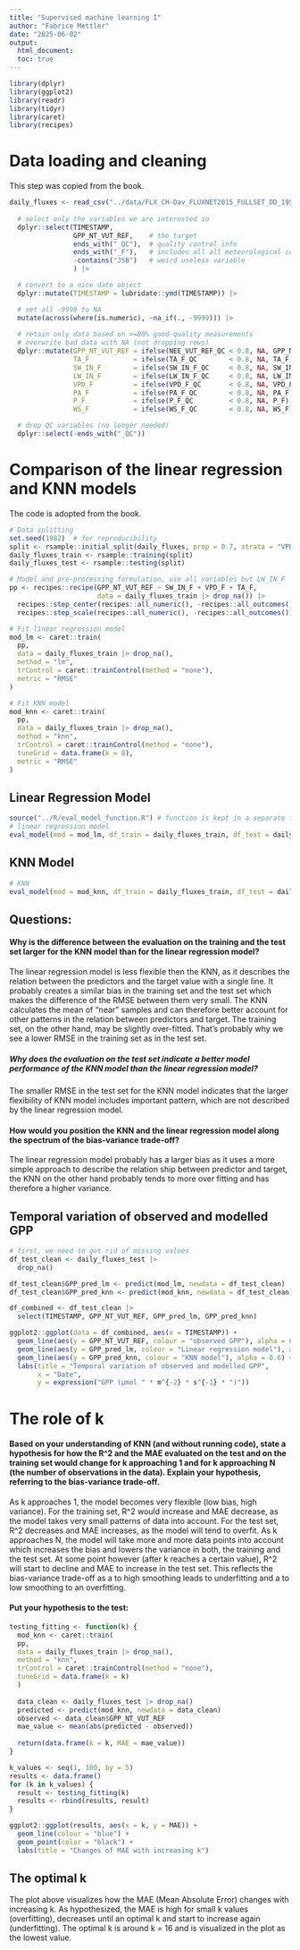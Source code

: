 ```yaml
---
title: "Supervised machine learning I"
author: "Fabrice Mettler"
date: "2025-06-02"
output:
  html_document:
  toc: true
---
```


```r
library(dplyr)
library(ggplot2)
library(readr)
library(tidyr)
library(caret)
library(recipes)
```

# Data loading and cleaning
This step was copied from the book.

```r
daily_fluxes <- read_csv("../data/FLX_CH-Dav_FLUXNET2015_FULLSET_DD_1997-2014_1-3.csv") |>  
  
  # select only the variables we are interested in
  dplyr::select(TIMESTAMP,
                GPP_NT_VUT_REF,    # the target
                ends_with("_QC"),  # quality control info
                ends_with("_F"),   # includes all all meteorological covariates
                -contains("JSB")   # weird useless variable
                ) |>

  # convert to a nice date object
  dplyr::mutate(TIMESTAMP = lubridate::ymd(TIMESTAMP)) |>

  # set all -9999 to NA
  mutate(across(where(is.numeric), ~na_if(., -9999))) |> 
  
  # retain only data based on >=80% good-quality measurements
  # overwrite bad data with NA (not dropping rows)
  dplyr::mutate(GPP_NT_VUT_REF = ifelse(NEE_VUT_REF_QC < 0.8, NA, GPP_NT_VUT_REF),
                TA_F           = ifelse(TA_F_QC        < 0.8, NA, TA_F),
                SW_IN_F        = ifelse(SW_IN_F_QC     < 0.8, NA, SW_IN_F),
                LW_IN_F        = ifelse(LW_IN_F_QC     < 0.8, NA, LW_IN_F),
                VPD_F          = ifelse(VPD_F_QC       < 0.8, NA, VPD_F),
                PA_F           = ifelse(PA_F_QC        < 0.8, NA, PA_F),
                P_F            = ifelse(P_F_QC         < 0.8, NA, P_F),
                WS_F           = ifelse(WS_F_QC        < 0.8, NA, WS_F)) |> 

  # drop QC variables (no longer needed)
  dplyr::select(-ends_with("_QC"))

```

# Comparison of the linear regression and KNN models
The code is adopted from the book.

```r
# Data splitting
set.seed(1982)  # for reproducibility
split <- rsample::initial_split(daily_fluxes, prop = 0.7, strata = "VPD_F")
daily_fluxes_train <- rsample::training(split)
daily_fluxes_test <- rsample::testing(split)

# Model and pre-processing formulation, use all variables but LW_IN_F
pp <- recipes::recipe(GPP_NT_VUT_REF ~ SW_IN_F + VPD_F + TA_F, 
                      data = daily_fluxes_train |> drop_na()) |> 
  recipes::step_center(recipes::all_numeric(), -recipes::all_outcomes()) |>
  recipes::step_scale(recipes::all_numeric(), -recipes::all_outcomes())

# Fit linear regression model
mod_lm <- caret::train(
  pp, 
  data = daily_fluxes_train |> drop_na(), 
  method = "lm",
  trControl = caret::trainControl(method = "none"),
  metric = "RMSE"
)

# Fit KNN model
mod_knn <- caret::train(
  pp, 
  data = daily_fluxes_train |> drop_na(), 
  method = "knn",
  trControl = caret::trainControl(method = "none"),
  tuneGrid = data.frame(k = 8),
  metric = "RMSE"
)
```

## Linear Regression Model

```r
source("../R/eval_model_function.R") # function is kept in a separate file
# linear regression model
eval_model(mod = mod_lm, df_train = daily_fluxes_train, df_test = daily_fluxes_test)
```

## KNN Model

```r
# KNN
eval_model(mod = mod_knn, df_train = daily_fluxes_train, df_test = daily_fluxes_test)
```

## Questions:

#### Why is the difference between the evaluation on the training and the test set larger for the KNN model than for the linear regression model?

The linear regression model is less flexible then the KNN, as it describes the relation between the predictors and the target value with a single line. It probably creates a similar bias in the training set and the test set which makes the difference of the RMSE between them very small. The KNN calculates the mean of "near" samples and can therefore better account for other patterns in the relation between predictors and target. The training set, on the other hand, may be slightly over-fitted. That's probably why we see a lower RMSE in the training set as in the test set.

##### Why does the evaluation on the test set indicate a better model performance of the KNN model than the linear regression model?

The smaller RMSE in the test set for the KNN model indicates that the larger flexibility of KNN model includes important pattern, which are not described by the linear regression model.

#### How would you position the KNN and the linear regression model along the spectrum of the bias-variance trade-off?

The linear regression model probably has a larger bias as it uses a more simple approach to describe the relation ship between predictor and target, the KNN on the other hand probably tends to more over fitting and has therefore a higher variance.


## Temporal variation of observed and modelled GPP


```r
# first, we need to get rid of missing values
df_test_clean <- daily_fluxes_test |>
  drop_na()

df_test_clean$GPP_pred_lm <- predict(mod_lm, newdata = df_test_clean)
df_test_clean$GPP_pred_knn <- predict(mod_knn, newdata = df_test_clean)

df_combined <- df_test_clean |> 
  select(TIMESTAMP, GPP_NT_VUT_REF, GPP_pred_lm, GPP_pred_knn)

ggplot2::ggplot(data = df_combined, aes(x = TIMESTAMP)) +
  geom_line(aes(y = GPP_NT_VUT_REF, colour = "observed GPP"), alpha = 0.9) + 
  geom_line(aes(y = GPP_pred_lm, colour = "Linear regression model"), alpha = 0.7) +
  geom_line(aes(y = GPP_pred_knn, colour = "KNN model"), alpha = 0.6) + 
  labs(title = "Temporal variation of observed and modelled GPP",
       x = "Date",
       y = expression("GPP (µmol " * m^{-2} * s^{-1} * ")"))

```


# The role of k

#### Based on your understanding of KNN (and without running code), state a hypothesis for how the R^2 and the MAE evaluated on the test and on the training set would change for k approaching 1 and for k approaching N (the number of observations in the data). Explain your hypothesis, referring to the bias-variance trade-off.

As k approaches 1, the model becomes very flexible (low bias, high variance). For the training set, R^2 would increase and MAE decrease, as the model takes very small patterns of data into account. For the test set, R^2 decreases and MAE increases, as the model will tend to overfit. As k approaches N, the model will take more and more data points into account which increases the bias and lowers the variance in both, the training and the test set. At some point however (after k reaches a certain value), R^2 will start to decline and MAE to increase in the test set. This reflects the bias-variance trade-off as a to high smoothing leads to underfitting and a to low smoothing to an overfitting.

#### Put your hypothesis to the test:

```r
testing_fitting <- function(k) {
  mod_knn <- caret::train(
  pp, 
  data = daily_fluxes_train |> drop_na(),
  method = "knn",
  trControl = caret::trainControl(method = "none"),
  tuneGrid = data.frame(k = k)
  )
  
  data_clean <- daily_fluxes_test |> drop_na()
  predicted <- predict(mod_knn, newdata = data_clean)
  observed <- data_clean$GPP_NT_VUT_REF
  mae_value <- mean(abs(predicted - observed))
  
  return(data.frame(k = k, MAE = mae_value))
}

k_values <- seq(1, 100, by = 5)
results <- data.frame()
for (k in k_values) {
  result <- testing_fitting(k)
  results <- rbind(results, result)
}

ggplot2::ggplot(results, aes(x = k, y = MAE)) +
  geom_line(colour = "blue") +
  geom_point(color = "black") +
  labs(title = "Changes of MAE with increasing k")

```

## The optimal k
The plot above visualizes how the MAE (Mean Absolute Error) changes with increasing k. As hypothesized, the MAE is high for small k values (overfitting), decreases until an optimal k and start to increase again (underfitting). The optimal k is around k = 16 and is visualized in the plot as the lowest value.
